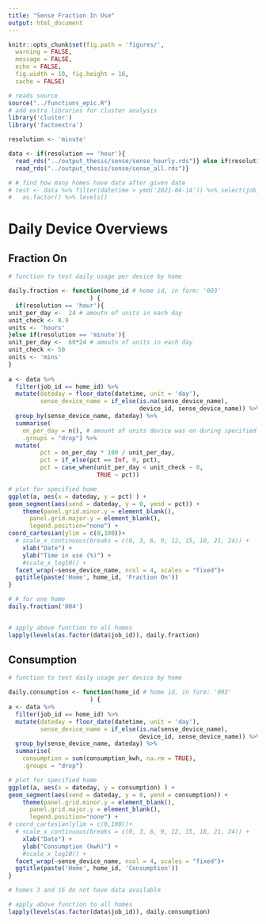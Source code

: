 ```yaml
---
title: "Sense Fraction In Use"
output: html_document
---
```


```r
knitr::opts_chunk$set(fig.path = 'figures/',
  warning = FALSE,
  message = FALSE,
  echo = FALSE,
  fig.width = 10, fig.height = 16,
  cache = FALSE)

```

```r
# reads source
source("../functions_epic.R")
# add extra libraries for cluster analysis
library('cluster')
library('factoextra')


```

```r
resolution <- 'minute'

```



```r
data <- if(resolution == 'hour'){
  read_rds("../output_thesis/sense/sense_hourly.rds")} else if(resolution == 'minute'){
  read_rds("../output_thesis/sense/sense_all.rds")}

# # find how many homes have data after given date
# test <- data %>% filter(datetime > ymd('2021-04-14')) %>% select(job_id) %>%
#   as.factor() %>% levels()
```

# Daily Device Overviews  

## Fraction On  

```r

# function to test daily usage per device by home

daily.fraction <- function(home_id # home id, in form: '003'
                       ) {
  if(resolution == 'hour'){
unit_per_day <-  24 # amoutn of units in each day
unit_check <- 0.9
units <- 'hours'
}else if(resolution == 'minute'){
unit_per_day <-  60*24 # amoutn of units in each day
unit_check <- 50
units <- 'mins'
}
  
a <- data %>%
  filter(job_id == home_id) %>%
  mutate(dateday = floor_date(datetime, unit = 'day'),
         sense_device_name = if_else(is.na(sense_device_name),
                                     device_id, sense_device_name)) %>%
  group_by(sense_device_name, dateday) %>%
  summarise(
    on_per_day = n(), # amount of units device was on during specified day
    .groups = "drop") %>%
  mutate(
         pct = on_per_day * 100 / unit_per_day,
         pct = if_else(pct == Inf, 0, pct),
         pct = case_when(unit_per_day < unit_check ~ 0,
                         TRUE ~ pct))

# plot for specified home
ggplot(a, aes(x = dateday, y = pct) ) +
geom_segment(aes(xend = dateday, y = 0, yend = pct)) +
    theme(panel.grid.minor.y = element_blank(),
      panel.grid.major.y = element_blank(),
      legend.position="none") +
coord_cartesian(ylim = c(0,100))+
  # scale_x_continuous(breaks = c(0, 3, 6, 9, 12, 15, 18, 21, 24)) +
    xlab("Date") +
    ylab("Time in use (%)") +
    #scale_x_log10() +
  facet_wrap(~sense_device_name, ncol = 4, scales = "fixed")+
  ggtitle(paste('Home', home_id, 'Fraction On'))
}


```

```r

# # for one home
daily.fraction('004')


# apply above function to all homes
lapply(levels(as.factor(data$job_id)), daily.fraction)
```


## Consumption  

```r

# function to test daily usage per device by home

daily.consumption <- function(home_id # home id, in form: '003'
                       ) {
a <- data %>%
  filter(job_id == home_id) %>%
  mutate(dateday = floor_date(datetime, unit = 'day'),
         sense_device_name = if_else(is.na(sense_device_name),
                                     device_id, sense_device_name)) %>%
  group_by(sense_device_name, dateday) %>%
  summarise(
    consumption = sum(consumption_kwh, na.rm = TRUE),
    .groups = "drop")

# plot for specified home
ggplot(a, aes(x = dateday, y = consumption) ) +
geom_segment(aes(xend = dateday, y = 0, yend = consumption)) +
    theme(panel.grid.minor.y = element_blank(),
      panel.grid.major.y = element_blank(),
      legend.position="none") +
# coord_cartesian(ylim = c(0,100))+
  # scale_x_continuous(breaks = c(0, 3, 6, 9, 12, 15, 18, 21, 24)) +
    xlab("Date") +
    ylab("Consumption (kwh)") +
    #scale_x_log10() +
  facet_wrap(~sense_device_name, ncol = 4, scales = "fixed")+
  ggtitle(paste('Home', home_id, 'Consumption'))
}


```

```r
# homes 3 and 16 do not have data available

# apply above function to all homes
lapply(levels(as.factor(data$job_id)), daily.consumption)
```
